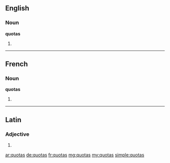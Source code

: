 ==English==

===Noun===
'''quotas'''

# {{plural of|quota}}

----

==French==

===Noun===
'''quotas''' {{m}}

# {{plural of|quota|lang=fr}}

----

==Latin==

===Adjective===
{{la-adj-form|quotās}}

# {{inflection of|quotus|quotus|acc|f|p|lang=la}}

[[ar:quotas]]
[[de:quotas]]
[[fr:quotas]]
[[mg:quotas]]
[[my:quotas]]
[[simple:quotas]]